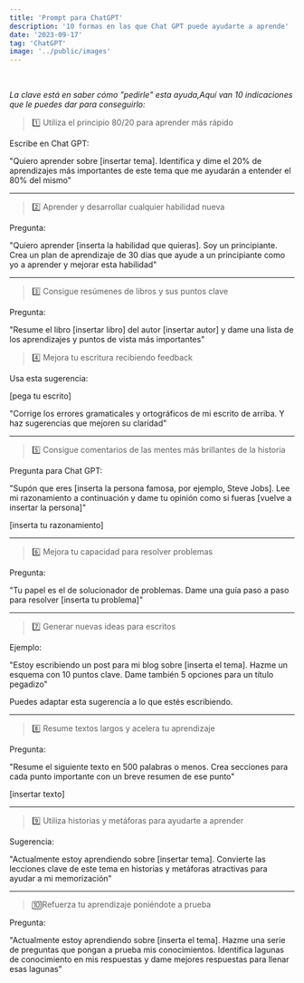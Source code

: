 ```yaml
---
title: 'Prompt para ChatGPT'
description: '10 formas en las que Chat GPT puede ayudarte a aprende'
date: '2023-09-17'
tag: 'ChatGPT'
image: '../public/images'
---
```


<section style={{borderRadius: '.5rem', padding: '2rem 1rem', backgroundColor: '#cccccc90'}}>
<br /> 

_La clave está en saber cómo "pedirle" esta ayuda,Aquí van 10 indicaciones que le puedes dar para conseguirlo:_

> 1️⃣ Utiliza el principio 80/20 para aprender más rápido

Escribe en Chat GPT:

"Quiero aprender sobre [insertar tema]. Identifica y dime el 20% de aprendizajes más importantes de este tema que me ayudarán a entender el 80% del mismo"
________

> 2️⃣ Aprender y desarrollar cualquier habilidad nueva

Pregunta:

"Quiero aprender [inserta la habilidad que quieras]. Soy un principiante. Crea un plan de aprendizaje de 30 días que ayude a un principiante como yo a aprender y mejorar esta habilidad"
________

> 3️⃣ Consigue resúmenes de libros y sus puntos clave

Pregunta:

"Resume el libro [insertar libro] del autor [insertar autor] y dame una lista de los aprendizajes y puntos de vista más importantes"


>  4️⃣ Mejora tu escritura recibiendo feedback

Usa esta sugerencia:

[pega tu escrito]

"Corrige los errores gramaticales y ortográficos de mi escrito de arriba. Y haz sugerencias que mejoren su claridad"
________


> 5️⃣  Consigue comentarios de las mentes más brillantes de la historia

Pregunta para Chat GPT:

"Supón que eres [inserta la persona famosa, por ejemplo, Steve Jobs]. Lee mi razonamiento a continuación y dame tu opinión como si fueras [vuelve a insertar la persona]"

[inserta tu razonamiento]
________

> 6️⃣ Mejora tu capacidad para resolver problemas

Pregunta:

"Tu papel es el de solucionador de problemas. Dame una guía paso a paso para resolver [inserta tu problema]"
________

> 7️⃣ Generar nuevas ideas para escritos

Ejemplo:

"Estoy escribiendo un post para mi blog sobre [inserta el tema]. Hazme un esquema con 10 puntos clave. Dame también 5 opciones para un título pegadizo"

Puedes adaptar esta sugerencia a lo que estés escribiendo.
________

> 8️⃣ Resume textos largos y acelera tu aprendizaje

Pregunta:

"Resume el siguiente texto en 500 palabras o menos. Crea secciones para cada punto importante con un breve resumen de ese punto"

[insertar texto]
________

> 9️⃣ Utiliza historias y metáforas para ayudarte a aprender

Sugerencia:

"Actualmente estoy aprendiendo sobre [insertar tema]. Convierte las lecciones clave de este tema en historias y metáforas atractivas para ayudar a mi memorización"
________

> 🔟Refuerza tu aprendizaje poniéndote a prueba

Pregunta:

"Actualmente estoy aprendiendo sobre [inserta el tema]. Hazme una serie de preguntas que pongan a prueba mis conocimientos. Identifica lagunas de conocimiento en mis respuestas y dame mejores respuestas para llenar esas lagunas"

</section>